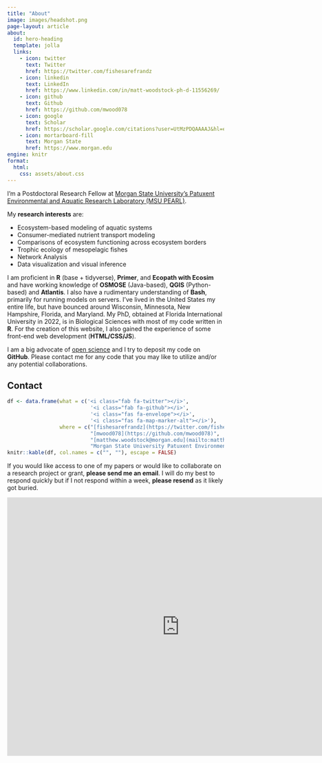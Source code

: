 ```yaml
---
title: "About"
image: images/headshot.png
page-layout: article
about:
  id: hero-heading
  template: jolla
  links:
    - icon: twitter
      text: Twitter
      href: https://twitter.com/fishesarefrandz
    - icon: linkedin
      text: LinkedIn
      href: https://www.linkedin.com/in/matt-woodstock-ph-d-11556269/
    - icon: github
      text: Github
      href: https://github.com/mwood078
    - icon: google
      text: Scholar
      href: https://scholar.google.com/citations?user=UtMzPDQAAAAJ&hl=en
    - icon: mortarboard-fill
      text: Morgan State
      href: https://www.morgan.edu
engine: knitr
format:
  html:
    css: assets/about.css
---
```




:::{#hero-heading}

:::


I'm a Postdoctoral Research Fellow at [Morgan State University's Patuxent Environmental and Aquatic Research Laboratory (MSU PEARL)](https://www.morgan.edu/pearl).

My **research interests** are:

* [Ecosystem-based modeling]{.highlight-color} of aquatic systems
* [Consumer-mediated nutrient transport modeling]{.highlight-color}
* Comparisons of [ecosystem functioning]{.highlight-color} across ecosystem borders
* [Trophic ecology]{.highlight-color} of mesopelagic fishes
* [Network Analysis]{.highlight-color}
* [Data visualization]{.highlight-color} and [visual inference]{.highlight-color}

I am proficient in **R** (base + tidyverse), **Primer**, and **Ecopath with Ecosim** and have working knowledge of **OSMOSE** (Java-based), **QGIS** (Python-based) and **Atlantis**. I also have a rudimentary understanding of **Bash**, primarily for running models on servers. I've lived in the United States my entire life, but have bounced around Wisconsin, Minnesota, New Hampshire, Florida, and Maryland. My PhD, obtained at Florida International University in 2022, is in Biological Sciences with most of my code written in **R**. For the creation of this website, I also gained the experience of some front-end web development (**HTML/CSS/JS**).


I am a big advocate of [open science](https://en.wikipedia.org/wiki/Open_science) and I try to deposit my code on **GitHub**. Please contact me for any code that you may like to utilize and/or any potential collaborations.


## Contact

```r
df <- data.frame(what = c('<i class="fab fa-twitter"></i>',
                           '<i class="fab fa-github"></i>',
                           '<i class="fas fa-envelope"></i>',
                           '<i class="fas fa-map-marker-alt"></i>'),
                 where = c("[fishesarefrandz](https://twitter.com/fishesarefrandz)",
                           "[mwood078](https://github.com/mwood078)",
                           "[matthew.woodstock@morgan.edu](mailto:matthew.woodstock@morgan.edu)",
                           "Morgan State University Patuxent Environmental and Aquatic Research Laboratory<br>10545 Mackall Rd<br>St Leonard, MD, USA 20685"))
knitr::kable(df, col.names = c("", ""), escape = FALSE)
```

If you would like access to one of my papers or would like to collaborate on a research project or grant, **please send me an email**. I will do my best to respond quickly but if I not respond within a week, **please resend** as it likely got buried.

<iframe src="https://www.google.com/maps/embed?pb=!1m18!1m12!1m3!1d21037.55979648716!2d-76.52152605282951!3d38.38942260498965!2m3!1f0!2f0!3f0!3m2!1i1024!2i768!4f13.1!3m3!1m2!1s0x89b77d1c1a82f6ad%3A0xe2ab5ae21156116f!2sPatuxent%20Environmental%20%26%20Aquatic%20Research%20Laboratory!5e0!3m2!1sen!2sus!4v1663175595884!5m2!1sen!2sus" width="800" height="600" style="border:0;" allowfullscreen="" loading="lazy" referrerpolicy="no-referrer-when-downgrade"></iframe>


